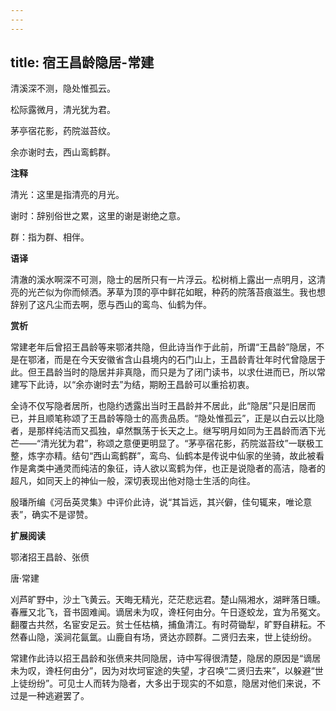 ```yaml
---
---
---
```

title: 宿王昌龄隐居-常建
---

清溪深不测，隐处惟孤云。

松际露微月，清光犹为君。

茅亭宿花影，药院滋苔纹。

余亦谢时去，西山鸾鹤群。

**注释**

清光：这里是指清亮的月光。

谢时：辞别俗世之累，这里的谢是谢绝之意。

群：指为群、相伴。

**语译**

清澈的溪水啊深不可测，隐士的居所只有一片浮云。松树梢上露出一点明月，这清亮的光芒似为你而倾洒。茅草为顶的亭中鲜花如眠，种药的院落苔痕滋生。我也想辞别了这凡尘而去啊，愿与西山的鸾鸟、仙鹤为伴。

**赏析**

常建老年后曾招王昌龄等来鄂渚共隐，但此诗当作于此前，所谓“王昌龄”隐居，不是在鄂渚，而是在今天安徽省含山县境内的石门山上，王昌龄青壮年时代曾隐居于此。但王昌龄当时的隐居并非真隐，而只是为了闭门读书，以求仕进而已，所以常建写下此诗，以“余亦谢时去”为结，期盼王昌龄可以重拾初衷。

全诗不仅写隐者居所，也隐约透露出当时王昌龄并不居此，此“隐居”只是旧居而已，并且顺笔称颂了王昌龄等隐士的高贵品质。“隐处惟孤云”，正是以白云以比隐者，是那样纯洁而又孤独，卓然飘荡于长天之上。继写明月如同为王昌龄而洒下光芒——“清光犹为君”，称颂之意便更明显了。“茅亭宿花影，药院滋苔纹”一联极工整，炼字亦精。结句“西山鸾鹤群”，鸾鸟、仙鹤本是传说中仙家的坐骑，故此被看作是禽类中通灵而纯洁的象征，诗人欲以鸾鹤为伴，也正是说隐者的高洁，隐者的超凡，如同天上的神仙一般，深切表现出他对隐士生活的向往。

殷璠所编《河岳英灵集》中评价此诗，说“其旨远，其兴僻，佳句辄来，唯论意表”，确实不是谬赞。

**扩展阅读**

鄂渚招王昌龄、张偾

唐·常建

刈芦旷野中，沙土飞黄云。天晦无精光，茫茫悲远君。楚山隔湘水，湖畔落日曛。春雁又北飞，音书固难闻。谪居未为叹，谗枉何由分。午日逐蛟龙，宜为吊冤文。翻覆古共然，名宦安足云。贫士任枯槁，捕鱼清江。有时荷锄犁，旷野自耕耘。不然春山隐，溪涧花氤氲。山鹿自有场，贤达亦顾群。二贤归去来，世上徒纷纷。

常建作此诗以招王昌龄和张偾来共同隐居，诗中写得很清楚，隐居的原因是“谪居未为叹，谗枉何由分”，因为对坎坷宦途的失望，才召唤“二贤归去来”，以躲避“世上徒纷纷”。可见士人而转为隐者，大多出于现实的不如意，隐居对他们来说，不过是一种逃避罢了。
